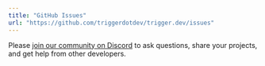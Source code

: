 ```yaml
---
title: "GitHub Issues"
url: "https://github.com/triggerdotdev/trigger.dev/issues"
---
```


Please [join our community on Discord](https://github.com/triggerdotdev/trigger.dev/issues) to ask questions, share your projects, and get help from other developers.
